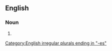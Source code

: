 ==English==

===Noun===
{{head|en|noun form}}

# {{plural of|semimajor axis|lang=en}}

[[Category:English irregular plurals ending in "-es"]]